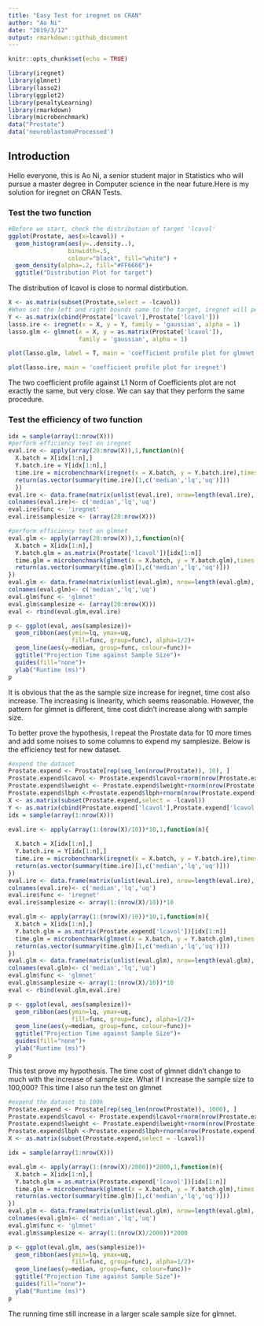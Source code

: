 ```yaml
---
title: "Easy Test for iregnet on CRAN"
author: "Ao Ni"
date: "2019/3/12"
output: rmarkdown::github_document
---
```


```r
knitr::opts_chunk$set(echo = TRUE)
```

```r
library(iregnet)
library(glmnet)
library(lasso2)
library(ggplot2)
library(penaltyLearning)
library(rmarkdown)
library(microbenchmark)
data("Prostate")
data('neuroblastomaProcessed')
```

## Introduction
Hello everyone, this is Ao Ni, a senior student major in Statistics who will pursue a master degree in Computer science in the near future.Here is my solution for iregnet on CRAN Tests.

### Test the two function

```r
#Before we start, check the distribution of target 'lcavol'
ggplot(Prostate, aes(x=lcavol)) + 
  geom_histogram(aes(y=..density..),    
                 binwidth=.5,
                 colour="black", fill="white") +
  geom_density(alpha=.2, fill="#FF6666")+
  ggtitle("Distribution Plot for target")
```


The distribution of lcavol is close to normal distirbution. 


```r
X <- as.matrix(subset(Prostate,select = -lcavol))
#When set the left and right bounds same to the target, iregnet will perform lasso regression
Y <- as.matrix(cbind(Prostate['lcavol'],Prostate['lcavol']))
lasso.ire <- iregnet(x = X, y = Y, family = 'gaussian', alpha = 1)
lasso.glm <- glmnet(x = X, y = as.matrix(Prostate['lcavol']),
                    family = 'gaussian', alpha = 1)

```

```r
plot(lasso.glm, label = T, main = 'coefficient profile plot for glmnet')
```

```r
plot(lasso.ire, main = 'coefficient profile plot for iregnet')
```

The two coefficient profile against L1 Norm of Coefficients plot are not exactly the same, but very close. We can say that they perform the same procedure.



### Test the efficiency of two function
```r
idx = sample(array(1:nrow(X)))
#perform efficiency test on iregnet
eval.ire <- apply(array(20:nrow(X)),1,function(n){
  X.batch = X[idx[1:n],]
  Y.batch.ire = Y[idx[1:n],]
  time.ire = microbenchmark(iregnet(x = X.batch, y = Y.batch.ire),times = 100L, unit = 'ms')
  return(as.vector(summary(time.ire)[1,c('median','lq','uq')]))
  })
eval.ire <- data.frame(matrix(unlist(eval.ire), nrow=length(eval.ire), byrow=T))
colnames(eval.ire)<- c('median','lq','uq')
eval.ire$func <- 'iregnet'
eval.ire$samplesize <- (array(20:nrow(X)))

#perform efficiency test on glmnet
eval.glm <- apply(array(20:nrow(X)),1,function(n){
  X.batch = X[idx[1:n],]
  Y.batch.glm = as.matrix(Prostate['lcavol'])[idx[1:n]]
  time.glm = microbenchmark(glmnet(x = X.batch, y = Y.batch.glm),times = 100L, unit = 'ms')
  return(as.vector(summary(time.glm)[1,c('median','lq','uq')]))
})
eval.glm <- data.frame(matrix(unlist(eval.glm), nrow=length(eval.glm), byrow=T))
colnames(eval.glm)<- c('median','lq','uq')
eval.glm$func <- 'glmnet'
eval.glm$samplesize <- (array(20:nrow(X)))
eval <- rbind(eval.glm,eval.ire)

p <- ggplot(eval, aes(samplesize))+
  geom_ribbon(aes(ymin=lq, ymax=uq,
                  fill=func, group=func), alpha=1/2)+
  geom_line(aes(y=median, group=func, colour=func))+
  ggtitle("Projection Time against Sample Size")+
  guides(fill="none")+
  ylab("Runtime (ms)")
p
```

It is obvious that the as the sample size increase for iregnet, time cost also increase. The increasing is linearity, which seems reasonable. However, the pattern for glmnet is different, time cost didn't increase along with sample size. 

To better prove the hypothesis, I repeat the Prostate data for 10 more times and add some noises to some columns to expend my samplesize. Below is the efficiency test for new dataset.


```r

#expend the dataset
Prostate.expend <- Prostate[rep(seq_len(nrow(Prostate)), 10), ]
Prostate.expend$lcavol <- Prostate.expend$lcavol+rnorm(nrow(Prostate.expend),0,0.1)
Prostate.expend$lweight <- Prostate.expend$lweight+rnorm(nrow(Prostate.expend),0,0.1)
Prostate.expend$lbph <-Prostate.expend$lbph+rnorm(nrow(Prostate.expend),0,0.1)
X <- as.matrix(subset(Prostate.expend,select = -lcavol))
Y <- as.matrix(cbind(Prostate.expend['lcavol'],Prostate.expend['lcavol']))
idx = sample(array(1:nrow(X)))

eval.ire <- apply(array(1:(nrow(X)/10))*10,1,function(n){
  
  X.batch = X[idx[1:n],]
  Y.batch.ire = Y[idx[1:n],]
  time.ire = microbenchmark(iregnet(x = X.batch, y = Y.batch.ire),times = 100L, unit = 'ms')
  return(as.vector(summary(time.ire)[1,c('median','lq','uq')]))
})
eval.ire <- data.frame(matrix(unlist(eval.ire), nrow=length(eval.ire), byrow=T))
colnames(eval.ire)<- c('median','lq','uq')
eval.ire$func <- 'iregnet'
eval.ire$samplesize <- array(1:(nrow(X)/10))*10

eval.glm <- apply(array(1:(nrow(X)/10))*10,1,function(n){
  X.batch = X[idx[1:n],]
  Y.batch.glm = as.matrix(Prostate.expend['lcavol'])[idx[1:n]]
  time.glm = microbenchmark(glmnet(x = X.batch, y = Y.batch.glm),times = 100L, unit = 'ms')
  return(as.vector(summary(time.glm)[1,c('median','lq','uq')]))
})
eval.glm <- data.frame(matrix(unlist(eval.glm), nrow=length(eval.glm), byrow=T))
colnames(eval.glm)<- c('median','lq','uq')
eval.glm$func <- 'glmnet'
eval.glm$samplesize <- array(1:(nrow(X)/10))*10
eval <- rbind(eval.glm,eval.ire)

p <- ggplot(eval, aes(samplesize))+
  geom_ribbon(aes(ymin=lq, ymax=uq,
                  fill=func, group=func), alpha=1/2)+
  geom_line(aes(y=median, group=func, colour=func))+
  ggtitle("Projection Time against Sample Size")+
  guides(fill="none")+
  ylab("Runtime (ms)")
p

```


This test prove my hypothesis. The time cost of glmnet didn't change to much with the increase of sample size. What if I increase the sample size to 100,000? This time I also run the test on glmnet
```r

#expend the dataset to 100k
Prostate.expend <- Prostate[rep(seq_len(nrow(Prostate)), 1000), ]
Prostate.expend$lcavol <- Prostate.expend$lcavol+rnorm(nrow(Prostate.expend),0,0.1)
Prostate.expend$lweight <- Prostate.expend$lweight+rnorm(nrow(Prostate.expend),0,0.1)
Prostate.expend$lbph <-Prostate.expend$lbph+rnorm(nrow(Prostate.expend),0,0.1)
X <- as.matrix(subset(Prostate.expend,select = -lcavol))

idx = sample(array(1:nrow(X)))

eval.glm <- apply(array(1:(nrow(X)/2000))*2000,1,function(n){
  X.batch = X[idx[1:n],]
  Y.batch.glm = as.matrix(Prostate.expend['lcavol'])[idx[1:n]]
  time.glm = microbenchmark(glmnet(x = X.batch, y = Y.batch.glm),times = 100L, unit = 'ms')
  return(as.vector(summary(time.glm)[1,c('median','lq','uq')]))
})
eval.glm <- data.frame(matrix(unlist(eval.glm), nrow=length(eval.glm), byrow=T))
colnames(eval.glm)<- c('median','lq','uq')
eval.glm$func <- 'glmnet'
eval.glm$samplesize <- array(1:(nrow(X)/2000))*2000

p <- ggplot(eval.glm, aes(samplesize))+
  geom_ribbon(aes(ymin=lq, ymax=uq,
                  fill=func, group=func), alpha=1/2)+
  geom_line(aes(y=median, group=func, colour=func))+
  ggtitle("Projection Time against Sample Size")+
  guides(fill="none")+
  ylab("Runtime (ms)")
p

```

The running time still increase in a larger scale sample size for glmnet. 


